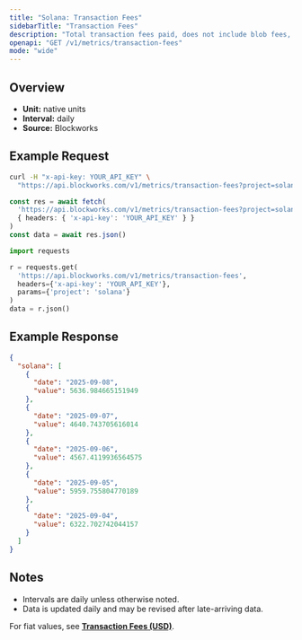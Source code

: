 ```yaml
---
title: "Solana: Transaction Fees"
sidebarTitle: "Transaction Fees"
description: "Total transaction fees paid, does not include blob fees, out-of-protocol tips, or additional sources of revenue"
openapi: "GET /v1/metrics/transaction-fees"
mode: "wide"
---
```


## Overview

- **Unit:** native units
- **Interval:** daily
- **Source:** Blockworks

## Example Request

<CodeGroup>

```bash cURL
curl -H "x-api-key: YOUR_API_KEY" \
  "https://api.blockworks.com/v1/metrics/transaction-fees?project=solana"
```

```typescript TypeScript
const res = await fetch(
  'https://api.blockworks.com/v1/metrics/transaction-fees?project=solana',
  { headers: { 'x-api-key': 'YOUR_API_KEY' } }
)
const data = await res.json()
```

```python Python
import requests

r = requests.get(
  'https://api.blockworks.com/v1/metrics/transaction-fees',
  headers={'x-api-key': 'YOUR_API_KEY'},
  params={'project': 'solana'}
)
data = r.json()
```

</CodeGroup>

## Example Response

```json
{
  "solana": [
    {
      "date": "2025-09-08",
      "value": 5636.984665151949
    },
    {
      "date": "2025-09-07",
      "value": 4640.743705616014
    },
    {
      "date": "2025-09-06",
      "value": 4567.4119936564575
    },
    {
      "date": "2025-09-05",
      "value": 5959.755804770189
    },
    {
      "date": "2025-09-04",
      "value": 6322.702742044157
    }
  ]
}
```

## Notes
- Intervals are daily unless otherwise noted.
- Data is updated daily and may be revised after late-arriving data.


<Note>For fiat values, see **[Transaction Fees (USD)](./transaction-fees-usd)**.</Note>